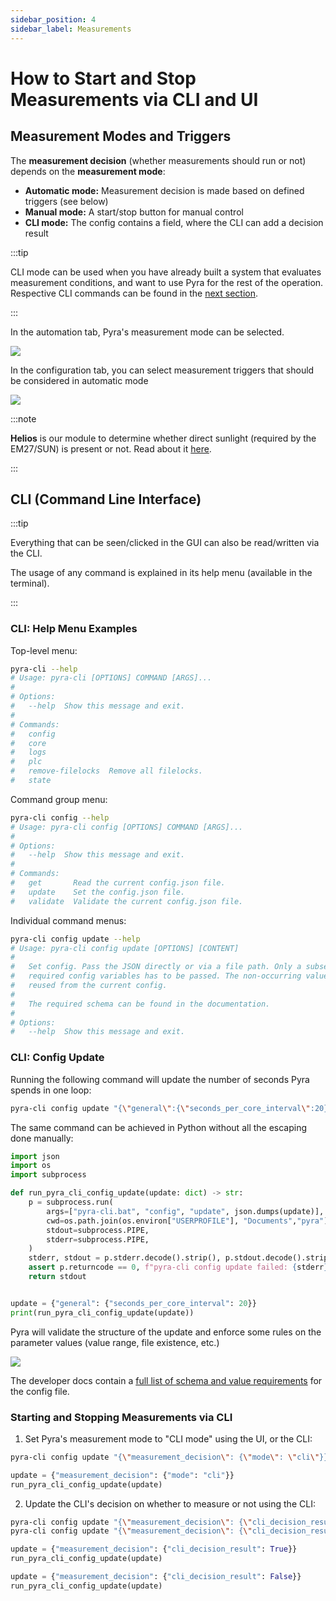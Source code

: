 ```yaml
---
sidebar_position: 4
sidebar_label: Measurements
---
```


# How to Start and Stop Measurements via CLI and UI

## Measurement Modes and Triggers

The **measurement decision** (whether measurements should run or not) depends on the **measurement mode**:

-   **Automatic mode:** Measurement decision is made based on defined triggers (see below)
-   **Manual mode:** A start/stop button for manual control
-   **CLI mode:** The config contains a field, where the CLI can add a decision result

:::tip

CLI mode can be used when you have already built a system that evaluates measurement conditions, and want to use Pyra for the rest of the operation. Respective CLI commands can be found in the [next section](#command-line-interface-cli).

:::

In the automation tab, Pyra's measurement mode can be selected.

<img src='/img/docs/measurement-modes.png' className='tw-rounded-lg tw-mb-4' />

In the configuration tab, you can select measurement triggers that should be considered in automatic mode

<img src='/img/docs/triggers-config.png' className='tw-rounded-lg tw-mb-4' />

:::note

**Helios** is our module to determine whether direct sunlight (required by the EM27/SUN) is present or not. Read about it [here](/docs/user-guide/tum-plc-and-helios).

:::

## CLI (Command Line Interface)

:::tip

Everything that can be seen/clicked in the GUI can also be read/written via the CLI.

The usage of any command is explained in its help menu (available in the terminal).

:::

### CLI: Help Menu Examples

Top-level menu:

```bash
pyra-cli --help
# Usage: pyra-cli [OPTIONS] COMMAND [ARGS]...
#
# Options:
#   --help  Show this message and exit.
#
# Commands:
#   config
#   core
#   logs
#   plc
#   remove-filelocks  Remove all filelocks.
#   state
```

Command group menu:

```bash
pyra-cli config --help
# Usage: pyra-cli config [OPTIONS] COMMAND [ARGS]...
#
# Options:
#   --help  Show this message and exit.
#
# Commands:
#   get       Read the current config.json file.
#   update    Set the config.json file.
#   validate  Validate the current config.json file.
```

Individual command menus:

```bash
pyra-cli config update --help
# Usage: pyra-cli config update [OPTIONS] [CONTENT]
#
#   Set config. Pass the JSON directly or via a file path. Only a subset of the
#   required config variables has to be passed. The non-occurring values will be
#   reused from the current config.
#
#   The required schema can be found in the documentation.
#
# Options:
#   --help  Show this message and exit.
```

### CLI: Config Update

Running the following command will update the number of seconds Pyra spends in one loop:

```bash
pyra-cli config update "{\"general\":{\"seconds_per_core_interval\":20}}\"
```

The same command can be achieved in Python without all the escaping done manually:

```python
import json
import os
import subprocess

def run_pyra_cli_config_update(update: dict) -> str:
    p = subprocess.run(
        args=["pyra-cli.bat", "config", "update", json.dumps(update)],
        cwd=os.path.join(os.environ["USERPROFILE"], "Documents","pyra"),
        stdout=subprocess.PIPE,
        stderr=subprocess.PIPE,
    )
    stderr, stdout = p.stderr.decode().strip(), p.stdout.decode().strip()
    assert p.returncode == 0, f"pyra-cli config update failed: {stderr}"
    return stdout


update = {"general": {"seconds_per_core_interval": 20}}
print(run_pyra_cli_config_update(update))
```

Pyra will validate the structure of the update and enforce some rules on the parameter values (value range, file existence, etc.)

<img
    src='/img/docs/cli-config-update-example.png'
    className='tw-rounded tw-mb-4'
/>

The developer docs contain a [full list of schema and value requirements](/docs/developer-guide/internal-interfaces) for the config file.

### Starting and Stopping Measurements via CLI

1. Set Pyra's measurement mode to "CLI mode" using the UI, or the CLI:

```bash
pyra-cli config update "{\"measurement_decision\": {\"mode\": \"cli\"}}"
```

```python
update = {"measurement_decision": {"mode": "cli"}}
run_pyra_cli_config_update(update)
```

2. Update the CLI's decision on whether to measure or not using the CLI:

```bash
pyra-cli config update "{\"measurement_decision\": {\"cli_decision_result\": true}}"
pyra-cli config update "{\"measurement_decision\": {\"cli_decision_result\": false}}"
```

```python
update = {"measurement_decision": {"cli_decision_result": True}}
run_pyra_cli_config_update(update)

update = {"measurement_decision": {"cli_decision_result": False}}
run_pyra_cli_config_update(update)
```
